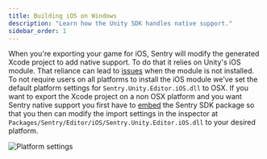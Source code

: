 ```yaml
---
title: Building iOS on Windows
description: "Learn how the Unity SDK handles native support."
sidebar_order: 1
---
```


When you're exporting your game for iOS, Sentry will modify the generated Xcode project to add native support. To do that it relies on Unity's iOS module. That reliance can lead to [issues](/platforms/unity/troubleshooting/#sentryunityeditorios---systemreflectionreflectiontypeloadexception) when the module is not installed. To not require users on all platforms to install the iOS module we've set the default platform settings for `Sentry.Unity.Editor.iOS.dll` to OSX. If you want to export the Xcode project on a non OSX platform and you want Sentry native support you first have to [embed](https://docs.unity3d.com/Manual/upm-embed.html) the Sentry SDK package so that you then can modify the import settings in the inspector at `Packages/Sentry/Editor/iOS/Sentry.Unity.Editor.iOS.dll` to your desired platform.

![Platform settings](platform-settings.jpg)
